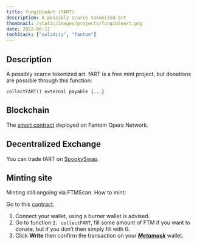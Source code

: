 ```yaml
---
title: fungibleArt (fART)
description: A possibly scarce tokenized art
thumbnail: /static/images/projects/fungibleart.png
date: 2022-08-12
techStack: ["solidity", "fantom"]
---
```


## Description

A possibly scarce tokenized art.
fART is a free mint project, but donations are possible through this function:
```
collectFART() external payable {...}
```

## Blockchain

The [smart contract](https://ftmscan.com/address/0x0378da868ad8bc4e1a4dbe3138b158ef5d980c1a#code) deployed on Fantom Opera Network.

## Decentralized Exchange

You can trade fART on [SpookySwap](https://spooky.fi/#/swap?outputCurrency=0x0378da868ad8bc4e1a4dbe3138b158ef5d980c1a).

## Minting site

Minting still ongoing via FTMScan. How to mint:

Go to this [contract](https://ftmscan.com/address/0x0378da868ad8bc4e1a4dbe3138b158ef5d980c1a#writeContract).

1. Connect your wallet, using a burner wallet is advised.
1. Go to function `2. collectFART`, fill some amount of FTM if you want to donate, but if you don’t then simply fill with 0.
1. Click **Write** then confirm the transaction on your [_**Metamask**_](metamask.io/download) wallet.
